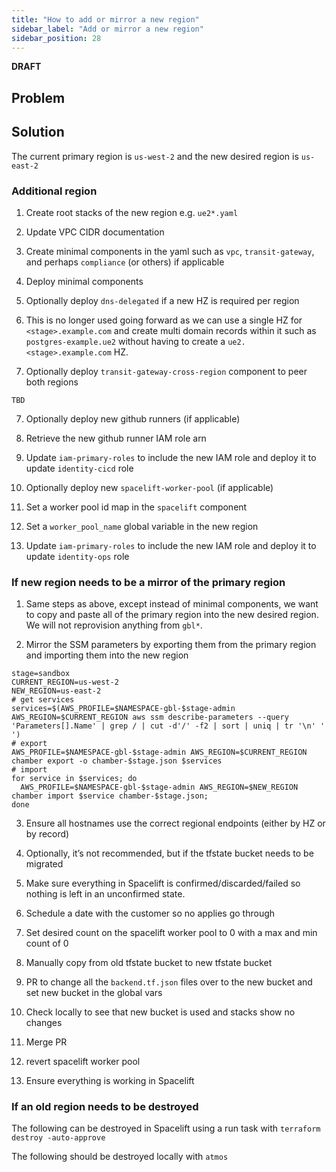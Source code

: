 ```yaml
---
title: "How to add or mirror a new region"
sidebar_label: "Add or mirror a new region"
sidebar_position: 28
---
```


**DRAFT**

## Problem

## Solution

The current primary region is `us-west-2` and the new desired region is `us-east-2`

### Additional region

1. Create root stacks of the new region e.g. `ue2*.yaml`

2. Update VPC CIDR documentation

3. Create minimal components in the yaml such as `vpc`, `transit-gateway`, and perhaps `compliance` (or others) if
   applicable

4. Deploy minimal components

5. Optionally deploy `dns-delegated` if a new HZ is required per region

6. This is no longer used going forward as we can use a single HZ for `<stage>.example.com` and create multi domain
   records within it such as `postgres-example.ue2` without having to create a `ue2.<stage>.example.com` HZ.

7. Optionally deploy `transit-gateway-cross-region` component to peer both regions

```
TBD
```

7. Optionally deploy new github runners (if applicable)

1. Retrieve the new github runner IAM role arn

1. Update `iam-primary-roles` to include the new IAM role and deploy it to update `identity-cicd` role

1. Optionally deploy new `spacelift-worker-pool` (if applicable)

1. Set a worker pool id map in the `spacelift` component

1. Set a `worker_pool_name` global variable in the new region

1. Update `iam-primary-roles` to include the new IAM role and deploy it to update `identity-ops` role

### If new region needs to be a mirror of the primary region

1. Same steps as above, except instead of minimal components, we want to copy and paste all of the primary region into
   the new desired region. We will not reprovision anything from `gbl*`.

2. Mirror the SSM parameters by exporting them from the primary region and importing them into the new region

```
stage=sandbox
CURRENT_REGION=us-west-2
NEW_REGION=us-east-2
# get services
services=$(AWS_PROFILE=$NAMESPACE-gbl-$stage-admin AWS_REGION=$CURRENT_REGION aws ssm describe-parameters --query 'Parameters[].Name' | grep / | cut -d'/' -f2 | sort | uniq | tr '\n' ' ')
# export
AWS_PROFILE=$NAMESPACE-gbl-$stage-admin AWS_REGION=$CURRENT_REGION chamber export -o chamber-$stage.json $services
# import
for service in $services; do
  AWS_PROFILE=$NAMESPACE-gbl-$stage-admin AWS_REGION=$NEW_REGION chamber import $service chamber-$stage.json;
done
```

3. Ensure all hostnames use the correct regional endpoints (either by HZ or by record)

4. Optionally, it’s not recommended, but if the tfstate bucket needs to be migrated

5. Make sure everything in Spacelift is confirmed/discarded/failed so nothing is left in an unconfirmed state.

6. Schedule a date with the customer so no applies go through

7. Set desired count on the spacelift worker pool to 0 with a max and min count of 0

8. Manually copy from old tfstate bucket to new tfstate bucket

9. PR to change all the `backend.tf.json` files over to the new bucket and set new bucket in the global vars

10. Check locally to see that new bucket is used and stacks show no changes

11. Merge PR

12. revert spacelift worker pool

13. Ensure everything is working in Spacelift

### If an old region needs to be destroyed

The following can be destroyed in Spacelift using a run task with `terraform destroy -auto-approve`

The following should be destroyed locally with `atmos`
